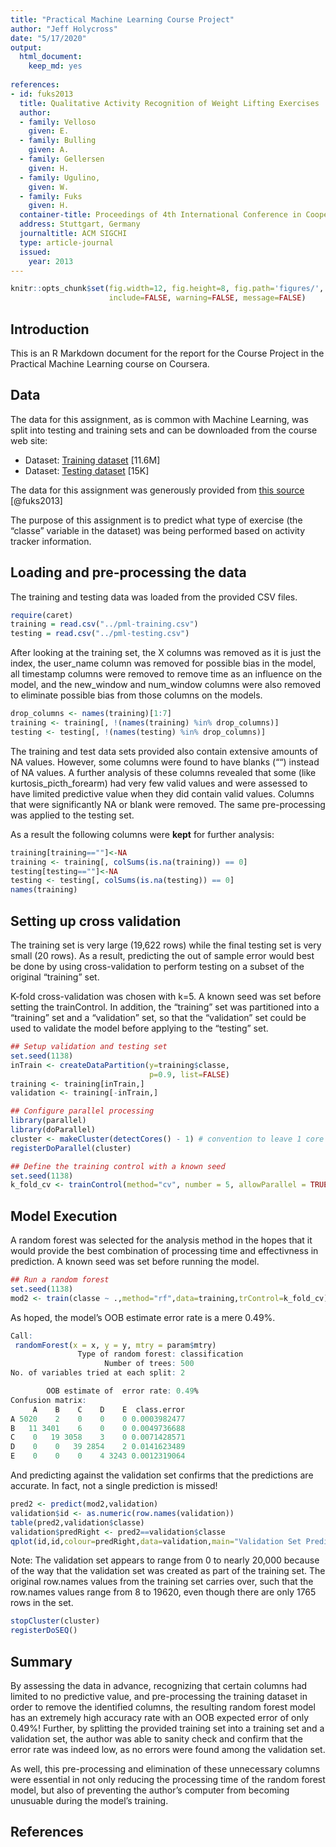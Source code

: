 ```yaml
---
title: "Practical Machine Learning Course Project"
author: "Jeff Holycross"
date: "5/17/2020"
output:
  html_document: 
    keep_md: yes
    
references:
- id: fuks2013
  title: Qualitative Activity Recognition of Weight Lifting Exercises
  author:
  - family: Velloso
    given: E. 
  - family: Bulling
    given: A.
  - family: Gellersen
    given: H.
  - family: Ugulino, 
    given: W.
  - family: Fuks
    given: H.
  container-title: Proceedings of 4th International Conference in Cooperation with SIGCHI (Augmented Human '13)
  address: Stuttgart, Germany
  journaltitle: ACM SIGCHI
  type: article-journal
  issued:
    year: 2013
---
```


```r
knitr::opts_chunk$set(fig.width=12, fig.height=8, fig.path='figures/',
                      include=FALSE, warning=FALSE, message=FALSE)
```

## Introduction

This is an R Markdown document for the report for the Course Project in the Practical Machine Learning course on Coursera. 

## Data

The data for this assignment, as is common with Machine Learning, was split into testing and training sets and can be downloaded from the course web site:

* Dataset: [Training dataset](https://d396qusza40orc.cloudfront.net/predmachlearn/pml-training.csv) [11.6M]
* Dataset: [Testing dataset](https://d396qusza40orc.cloudfront.net/predmachlearn/pml-testing.csv) [15K]

The data for this assignment was generously provided from [this source](http://web.archive.org/web/20161224072740/http:/groupware.les.inf.puc-rio.br/har) [@fuks2013]

The purpose of this assignment is to predict what type of exercise (the "classe" variable in the dataset) was being performed based on activity tracker information.

## Loading and pre-processing the data

The training and testing data was loaded from the provided CSV files.  

```r
require(caret)
training = read.csv("../pml-training.csv")
testing = read.csv("../pml-testing.csv")
```

After looking at the training set, the X columns was removed as it is just the index, the user_name column was removed for possible bias in the model, all timestamp columns were removed to remove time as an influence on the model, and the new_window and num_window columns were also removed to eliminate possible bias from those columns on the models.

```r
drop_columns <- names(training)[1:7]
training <- training[, !(names(training) %in% drop_columns)]
testing <- testing[, !(names(testing) %in% drop_columns)]
```

The training and test data sets provided also contain extensive amounts of NA values. However, some columns were found to have blanks ("") instead of NA values. A further analysis of these columns revealed that some (like kurtosis_picth_forearm) had very few valid values and were assessed to have limited predictive value when they did contain valid values. Columns that were significantly NA or blank were removed. The same pre-processing was applied to the testing set.

As a result the following columns were **kept** for further analysis:
```r
training[training==""]<-NA
training <- training[, colSums(is.na(training)) == 0]
testing[testing==""]<-NA
testing <- testing[, colSums(is.na(testing)) == 0]
names(training)
```

## Setting up cross validation

The training set is very large (19,622 rows) while the final testing set is very small (20 rows). As a result, predicting the out of sample error would best be done by using cross-validation to perform testing on a subset of the original "training" set.

K-fold cross-validation was chosen with k=5. A known seed was set before setting the trainControl. In addition, the "training" set was partitioned into a "training" set and a "validation" set, so that the "validation" set could be used to validate the model before applying to the "testing" set.

```r
## Setup validation and testing set
set.seed(1138)
inTrain <- createDataPartition(y=training$classe,
                               p=0.9, list=FALSE)
training <- training[inTrain,]
validation <- training[-inTrain,]

## Configure parallel processing
library(parallel)
library(doParallel)
cluster <- makeCluster(detectCores() - 1) # convention to leave 1 core for OS
registerDoParallel(cluster)

## Define the training control with a known seed
set.seed(1138)
k_fold_cv <- trainControl(method="cv", number = 5, allowParallel = TRUE)
```

## Model Execution

A random forest was selected for the analysis method in the hopes that it would provide the best combination of processing time and effectivness in prediction. A known seed was set before running the model.

```r
## Run a random forest
set.seed(1138)
mod2 <- train(classe ~ .,method="rf",data=training,trControl=k_fold_cv)
```

As hoped, the model's OOB estimate error rate is a mere 0.49%.

```r
Call:
 randomForest(x = x, y = y, mtry = param$mtry) 
               Type of random forest: classification
                     Number of trees: 500
No. of variables tried at each split: 2

        OOB estimate of  error rate: 0.49%
Confusion matrix:
     A    B    C    D    E  class.error
A 5020    2    0    0    0 0.0003982477
B   11 3401    6    0    0 0.0049736688
C    0   19 3058    3    0 0.0071428571
D    0    0   39 2854    2 0.0141623489
E    0    0    0    4 3243 0.0012319064
```

And predicting against the validation set confirms that the predictions are accurate. In fact, not a single prediction is missed!

```r
pred2 <- predict(mod2,validation)
validation$id <- as.numeric(row.names(validation))
table(pred2,validation$classe)
validation$predRight <- pred2==validation$classe
qplot(id,id,colour=predRight,data=validation,main="Validation Set Predictions")
```
Note: The validation set appears to range from 0 to nearly 20,000 because of the way that the validation set was created as part of the training set. The original row.names values from the training set carries over, such that the row.names values range from 8 to 19620, even though there are only 1765 rows in the set.

```r
stopCluster(cluster)
registerDoSEQ()
```

## Summary

By assessing the data in advance, recognizing that certain columns had limited to no predictive value, and pre-processing the training dataset in order to remove the identified columns, the resulting random forest model has an extremely high accuracy rate with an OOB expected error of only 0.49%!  Further, by splitting the provided training set into a training set and a validation set, the author was able to sanity check and confirm that the error rate was indeed low, as no errors were found among the validation set.

As well, this pre-processing and elimination of these unnecessary columns were essential in not only reducing the processing time of the random forest model, but also of preventing the author's computer from becoming unusuable during the model's training.

## References

